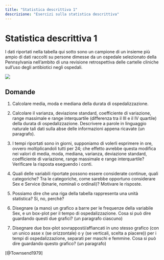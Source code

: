 ```yaml
---
title: "Statistica descrittiva 1"
descrizione: "Esercizi sulla statistica descrittiva"
---
```

# Statistica descrittiva 1

I dati riportati nella tabella qui sotto sono un campione di un insieme più ampio di dati raccolti su persone dimesse da un ospedale selezionato della Pennsylvania nell'ambito di una revisione retrospettiva delle cartelle cliniche sull'uso degli antibiotici negli ospedali.

![](images/paste-1.png)

## Domande

1.  Calcolare media, moda e mediana della durata di ospedalizzazione.

2.  Calcolare il varianza, deviazione standard, coefficiente di variazione, range massimale e range interquartile (differenza tra il III e il IV quartile) della durata di ospedalizzazione. Descrivere a parole in linguaggio naturale tali dati sulla abse delle informazioni appena ricavate (un paragrafo).

3.  I tempi riportati sono in giorni, supponiamo di volerli esprimere in ore, ovvero moltiplicandoli tutti per 24; che effetto avrebbe questa modifica nei valori di media, moda, mediana, varianza, deviazione standard, coefficiente di variazione, range massimale e range interquartile? Verificare la risposta eseguendo i conti.

4.  Quali delle variabili riportate possono essere considerate continue, quali categoriche? Tra le categoriche, come sarebbe opportuno considerare Sex e Service (binarie, nominali o ordinali)? Motivare le risposte.

5.  Possiamo dire che una riga della tabella rappresenta una unità statistica? Si, no, perchè?

6.  Disegnare (a mano) un grafico a barre per le frequenze della variabile Sex, e un box-plot per il tempo di ospedalizzazione. Cosa si può dire guardando questi due grafici? (un paragrafo ciascuno)

7.  Disegnare due box-plot sovrapposti/affiancati in uno stesso grafico (con un unico asse x (se orizzontale) o y (se verticali, scelta a piacere)) per i tempi di ospedalizzazione, separati per maschi e femmine. Cosa si può dire guardando questo grafico? (un paragrafo)

[@Townsend1979]